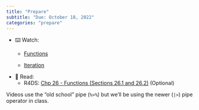 ```yaml
---
title: "Prepare"
subtitle: "Due: October 18, 2022"
categories: "prepare"
---
```


-   ⌨️ Watch:
    -   [Functions](https://youtu.be/6KWlPhPMluE)

    -   [Iteration](https://youtu.be/x3UMny1fQhc)
-   📖 Read:
    -   R4DS: [Chp 26 - Functions (Sections 26.1 and 26.2)](https://r4ds.hadley.nz/functions.html) (Optional)

::: callout-note
Videos use the "old school" pipe (`%>%`) but we'll be using the newer (`|>`) pipe operator in class.
:::

